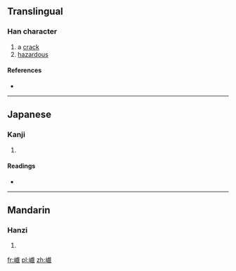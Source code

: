 ==Translingual==

===Han character===
{{Han char|rn=46|rad=山|as=17|sn=20|four=2375<sub>0</sub>|canj=山卜廿戈 (UYTI)|ids=⿰[[山]][[戲]]}}

# a [[crack]]
# [[hazardous]]

====References====
* {{Han ref|kx=0322.200|dkj=08614|dj=0622.310|hdz=10806.120|uh=5DC7|ud=24007|bh=F445|bd=62533}}

----

==Japanese==

===Kanji===
{{ja-kanji|grade=|rs=山17}}

# {{defn|lang=ja|sort=山17}}

====Readings====
* {{ja-readings|on=[[き]] (ki)|kun=[[けわしい]] (kewashii)}}

----

==Mandarin==

===Hanzi===
{{cmn-hanzi|pin=[[xī]] ([[xi1]])|wg=hsi<sup>1</sup>}}

# {{defn|lang=cmn|sort=山17}}

[[fr:巇]]
[[pl:巇]]
[[zh:巇]]